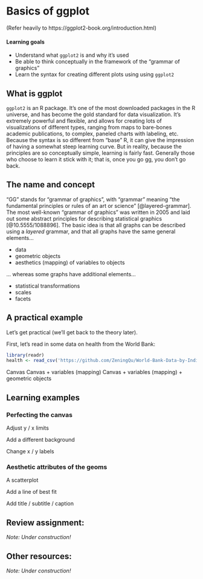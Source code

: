 # Basics of ggplot

(Refer heavily to https://ggplot2-book.org/introduction.html)

#### Learning goals {-}

- Understand what `ggplot2` is and why it's used
- Be able to think conceptually in the framework of the "grammar of graphics"
- Learn the syntax for creating different plots using using `ggplot2`

## What is ggplot

`ggplot2` is an R package. It's one of the most downloaded packages in the R universe, and has become the gold standard for data visualization. It's extremely powerful and flexible, and allows for creating lots of visualizations of different types, ranging from maps to bare-bones academic publications, to complex, paneled charts with labeling, etc. Because the syntax is so different from "base" R, it can give the impression of having a somewhat steep learning curve. But in reality, because the principles are so conceptually simple, learning is fairly fast. Generally those who choose to learn it stick with it; that is, once you go gg, you don't go back.

## The name and concept

"GG" stands for "grammar of graphics", with "grammar" meaning "the fundamental principles or rules of an art or science" [@layered-grammar]. The most well-known "grammar of graphics" was written in 2005 and laid out some abstract principles for describing statistical graphics [@10.5555/1088896]. The basic idea is that all graphs can be described using a _layered_ grammar, and that all graphs have the same general elements...

- data
- geometric objects
- aesthetics (mapping) of variables to objects

... whereas some graphs have additional elements...

- statistical transformations
- scales
- facets


## A practical example

Let's get practical (we'll get back to the theory later). 

First, let's read in some data on health from the World Bank:

```r
library(readr)
health <- read_csv('https://github.com/ZeningQu/World-Bank-Data-by-Indicators/raw/master/health/health.csv')
```

Canvas
Canvas + variables (mapping)
Canvas + variables (mapping) + geometric objects

## Learning examples

### Perfecting the canvas

Adjust y / x limits

Add a different background

Change x / y labels

### Aesthetic attributes of the geoms


A scatterplot


Add a line of best fit



Add title / subtitle / caption

## Review assignment:

_Note: Under construction!_

## Other resources:

_Note: Under construction!_


